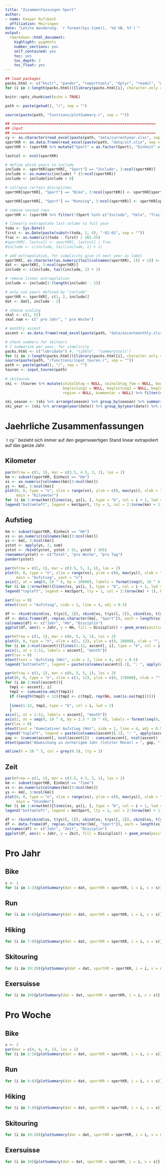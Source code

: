 ```yaml
---
title: "Zusammenfassungen Sport"
author: 
- name: Kaspar Rufibach
  affiliation: Meiringen
date: "Letzte Aenderung: `r format(Sys.time(), '%d %B, %Y')`"
output: 
  rmarkdown::html_document:
    highlight: pygments
    number_sections: yes
    self_contained: yes
    toc: yes
    toc_depth: 3
    toc_float: yes
---
```


```r
## load packages
packs.html <- c("knitr", "pander", "reporttools", "dplyr", "readxl", "ggplot2")
for (i in 1:length(packs.html)){library(packs.html[i], character.only = TRUE)}

knitr::opts_chunk$set(echo = TRUE)

path <- paste(getwd(), "/", sep = "")

source(paste(path, "functions/plotSummary.r", sep = ""))

## =================================================================
## input 
## =================================================================
cy <- as.character(read_excel(paste(path, "data/currentyear.xlsx", sep = "")))
sportKR <- as.data.frame(read_excel(paste(path, "data/zsf.xlsx", sep = ""), col_types = NULL))
sportKR <- (sportKR %>% mutate("Sport" = as.factor(Sport), "Einheit" = as.factor(Einheit)))

lastcol <- ncol(sportKR)

# define which years to include
include <- sportKR[sportKR[, "Sport"] == "Include", 3:ncol(sportKR)]
include <- as.numeric(include) * (3:ncol(sportKR))
include <- include[include > 0] 

# collapse certain disciplines
sportKR[sportKR[, "Sport"] == "Bike", 3:ncol(sportKR)] <- sportKR[sportKR[, "Sport"] == "Bike", 3:ncol(sportKR)] + sportKR[sportKR[, "Sport"] == "Velo", 3:ncol(sportKR)] 

sportKR[sportKR[, "Sport"] == "Running", 3:ncol(sportKR)] <- sportKR[sportKR[, "Sport"] == "Running", 3:ncol(sportKR)] + sportKR[sportKR[, "Sport"] == "Trail Running", 3:ncol(sportKR)] 

# remove unused rows
sportKR <- (sportKR %>% filter(!(Sport %in% c("Include", "Velo", "Trail Running"))))

# linearly extrapolate last column to full year
toda <- Sys.Date()
first <- as.Date(paste(substr(toda, 1, 4), "-01-01", sep = ""))
frac <- as.numeric((toda - first) / 365.25)
#sportKR[, lastcol] <- sportKR[, lastcol] / frac
#include <- c(include, tail(include, 1) + 1)

# add extrapolation, for simplicity give it next year as label
sportKR[, as.character(as.numeric(tail(colnames(sportKR), 1)) + 1)] <- sportKR[, lastcol] / frac
dat <- sportKR[, 3:ncol(sportKR)]
include <- c(include, tail(include, 1) + 1)

# remove linear extrapolation
include <- include[1:(length(include) - 1)]

# only use years defined by "include"
sportKR <- sportKR[, c(1, 2, include)]
dat <- dat[, include - 2]

# choose scaling
skal <- c(1, 52)
skal.nam <- c(" pro Jahr", " pro Woche")

# monthly ascent
ascent <- as.data.frame(read_excel(paste(path, "data/ascentmonthly.xlsx", sep = ""), col_types = NULL))

# check numbers for skitours
# I summarize per year, for simplicity
packs.html <- c("lubridate") #, "tibble", "summarytools")
for (i in 1:length(packs.html)){library(packs.html[i], character.only = TRUE)}
source(paste(path, "/functions/input_touren.r", sep = ""))
path <- paste(getwd(), "/", sep = "")
touren <- input_touren(path)
                  
# skitouren
ski <- (touren %>% mutate(skihalbtag = NULL, skihalbtag_fam = NULL, begleitung1 = NULL, 
                          begleitung2 = NULL, begleitung3 = NULL, begleitung4 = NULL, beg = NULL,
                          region = NULL, kommentar = NULL) %>% filter(sport == "Skitour") %>% arrange(end, time) )

ski_season <- (ski %>% arrange(season) %>% group_by(season) %>% summarise(Hm = sum(hm_diff, na.rm = TRUE)))
ski_year <- (ski %>% arrange(year(date)) %>% group_by(year(date)) %>% summarise(Hm = sum(hm_diff, na.rm = TRUE), n = sum(is.na(unique(date)) == FALSE)))
```

<!-- Numbers labelled `r tail(colnames(dat), 1)` are linearly extrapolated from `r toda` to the full year of `r tail(colnames(dat), 2)[1]`. -->

# Jaehrliche Zusammenfassungen 

::: {.panel-tabset .nav-pills}

`r cy`` bezieht sich immer auf den gegenwaertigen Stand linear extrapoliert auf das ganze Jahr.

## Kilometer

```r
par(mfrow = c(1, 1), mar = c(3.5, 4.5, 3, 1), las = 2)
km <- subset(sportKR, Einheit == "Km")
xs <- as.numeric(colnames(km)[3:ncol(km)])
ys <- km[, 3:ncol(km)]
plot(0, 0, type = "n", xlim = range(xs), ylim = c(0, max(ys)), xlab = "", ylab = "Kilometer", 
     main = "Kilometer")
for (i in 1:nrow(km)){lines(xs, ys[i, ], type = "b", col = i + 1, lwd = 2)}
legend("bottomleft", legend = km$Sport, lty = 1, col = 2:(nrow(km) + 1), bty = "n", lwd = 2)
```

## Aufstieg

```r
km <- subset(sportKR, Einheit == "Hm")
xs <- as.numeric(colnames(km)[3:ncol(km)])
ys <- km[, 3:ncol(km)]
ystot <- apply(ys, 2, sum)
ystot <- rbind(ystot, ystot / 52, ystot / 365)
rownames(ystot) <- c("Total", "pro Woche", "pro Tag")
pander(ystot) 
```

```r
par(mfrow = c(1, 1), mar = c(3.5, 5, 3, 1), las = 2)
plot(0, 0, type = "n", xlim = range(xs), ylim = c(0, max(ys)), xlab = "", ylab = "", 
     main = "Aufstieg", yaxt = "n")
axis(2, at = seq(0, 10 ^ 6, by = 20000), labels = format(seq(0, 10 ^ 6, by = 20000), scientific = FALSE))
for (i in 1:nrow(km)){lines(xs, ys[i, ], type = "b", col = i + 1, lwd = 2)}
legend("topleft", legend = km$Sport, lty = 1, col = 2:(nrow(km) + 1), bty = "n", lwd = 2)

par(las = 0)
mtext(text = "Aufstieg", side = 2, line = 4, adj = 0.5)
```

```r
df <- rbind(cbind(xs, t(ys)[, 1]), cbind(xs, t(ys)[, 2]), cbind(xs, t(ys)[, 3]), cbind(xs, t(ys)[, 4]))
df <- data.frame(df, rep(as.character(km[, "Sport"]), each = length(xs)))
colnames(df) <- c("Jahr", "Hm", "Disziplin")
ggplot(df, aes(x = Jahr, y = Hm, fill = Disziplin)) + geom_area(position = 'stack')
```

```r
par(mfrow = c(1, 1), mar = c(6, 5, 3, 1), las = 2)
plot(0, 0, type = "n", xlim = c(1, 12), ylim = c(0, 20000), xlab = "", ylab = "", main = "Aufstieg", xaxt = "n")
for (i in 2:ncol(ascent)){lines(1:12, ascent[, i], type = "b", col = i, lwd = 2)}
axis(1, at = 1:12, labels = ascent[, "month"])
par(las = 0)
mtext(text = "Aufstieg (Hm)", side = 2, line = 4, adj = 0.5)
legend("bottomleft", legend = paste(colnames(ascent)[-1], ": ", apply(ascent[, -1], 2, sum, na.rm = TRUE), sep = ""), lty = 1, col = 2:ncol(ascent), bty = "n", lwd = 2)
```

```r
par(mfrow = c(1, 1), mar = c(6, 5, 5, 1), las = 2)
plot(0, 0, type = "n", xlim = c(1, 12), ylim = c(0, 170000), xlab = "", ylab = "", main = "Kumulativer Aufstieg", xaxt = "n", yaxt = "n")
for (i in 2:ncol(ascent)){
  tmp1 <- ascent[, i]
  tmp2 <- cumsum(na.omit(tmp1))
  if (length(tmp2) < 12){tmp2 <- c(tmp2, rep(NA, sum(is.na(tmp1))))}
  
  lines(1:12, tmp2, type = "b", col = i, lwd = 2)
  }
axis(1, at = 1:12, labels = ascent[, "month"])
axis(2, at = seq(0, 10 ^ 6, by = 2.5 * 10 ^ 4), labels = format(seq(0, 10 ^ 6, by = 2.5 * 10 ^ 4), scientific = FALSE))
par(las = 0)
mtext(text = "Kumulativer Aufstieg (Hm)", side = 2, line = 4, adj = 0.5)
legend("topleft", legend = paste(colnames(ascent)[-1], ": ", apply(ascent[, -1], 2, sum, na.rm = TRUE), sep = ""), lty = 1, col = 2:ncol(ascent), bty = "n", lwd = 2)
gap <- (cumsum(ascent[, ncol(ascent)]) - cumsum(ascent[, ncol(ascent) - 1]))[tail(which(is.na(ascent[, ncol(ascent)]) == FALSE), 1)]
mtext(paste("Abweichung zu vorherigem Jahr (letzter Monat) = ", gap, " Hm", sep = ""), side = 3, line = 0.5)

abline(h = 10 ^ 5, col = grey(0.5), lty = 3)
```


## Zeit

```r
par(mfrow = c(1, 1), mar = c(3.5, 4.5, 3, 1), las = 2)
km <- subset(sportKR, Einheit == "Time")
xs <- as.numeric(colnames(km)[3:ncol(km)])
ys <- km[, 3:ncol(km)]
plot(0, 0, type = "n", xlim = range(xs), ylim = c(0, max(ys)), xlab = "", ylab = "Stunden", 
     main = "Stunden")
for (i in 1:nrow(km)){lines(xs, ys[i, ], type = "b", col = i + 1, lwd = 2)}
legend("bottomleft", legend = km$Sport, lty = 1, col = 2:(nrow(km) + 1), bty = "n", lwd = 2)
```

```r
df <- rbind(cbind(xs, t(ys)[, 1]), cbind(xs, t(ys)[, 2]), cbind(xs, t(ys)[, 3]))
df <- data.frame(df, rep(as.character(km[, "Sport"]), each = length(xs)))
colnames(df) <- c("Jahr", "Zeit", "Disziplin")
ggplot(df, aes(x = Jahr, y = Zeit, fill = Disziplin)) + geom_area(position = 'stack')
```
:::

# Pro Jahr

::: {.panel-tabset .nav-pills}

## Bike

```r
s <- 1
for (i in 1:3){plotSummary(dat = dat, sportKR = sportKR, i = i, s = s)}
```

## Run

```r
for (i in 4:6){plotSummary(dat = dat, sportKR = sportKR, i = i, s = s)}
```

## Hiking

```r
for (i in 7:9){plotSummary(dat = dat, sportKR = sportKR, i = i, s = s)}
```

## Skitouring

```r
for (i in 19:20){plotSummary(dat = dat, sportKR = sportKR, i = i, s = s)}
```

## Exersuisse

```r
for (i in 10){plotSummary(dat = dat, sportKR = sportKR, i = i, s = s)}
```

:::

# Pro Woche

::: {.panel-tabset .nav-pills}

## Bike

```r
s <- 2
par(mar = c(4, 4, 4, 1), las = 1)
for (i in 1:3){plotSummary(dat = dat, sportKR = sportKR, i = i, s = s)}
```

## Run

```r
for (i in 4:6){plotSummary(dat = dat, sportKR = sportKR, i = i, s = s)}
```

## Hiking

```r
for (i in 7:9){plotSummary(dat = dat, sportKR = sportKR, i = i, s = s)}
```
## Skitouring

```r
for (i in 19:20){plotSummary(dat = dat, sportKR = sportKR, i = i, s = s)}
```

## Exersuisse

```r
for (i in 10){plotSummary(dat = dat, sportKR = sportKR, i = i, s = s)}
```

:::